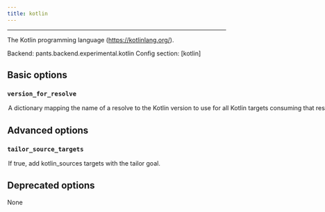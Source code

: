```yaml
---
title: kotlin
---
```



---


The Kotlin programming language (https://kotlinlang.org/).

Backend: <span className="color--primary">pants.backend.experimental.kotlin</span>
Config section: <span className="color--primary">[kotlin]</span>

<span className={styles.options}>

## Basic options


### `version_for_resolve`

<Option
  cli_repr={`--kotlin-version-for-resolve="{'key1': val1, 'key2': val2, ...}"`}
  env_repr='PANTS_KOTLIN_VERSION_FOR_RESOLVE'
  default_repr={`{}`}
>

A dictionary mapping the name of a resolve to the Kotlin version to use for all Kotlin targets consuming that resolve.

</Option>

## Advanced options


### `tailor_source_targets`

<Option
  cli_repr={`--[no-]kotlin-tailor-source-targets`}
  env_repr='PANTS_KOTLIN_TAILOR_SOURCE_TARGETS'
  default_repr={`True`}
>

If true, add `kotlin_sources` targets with the `tailor` goal.

</Option>

## Deprecated options

None


</span>